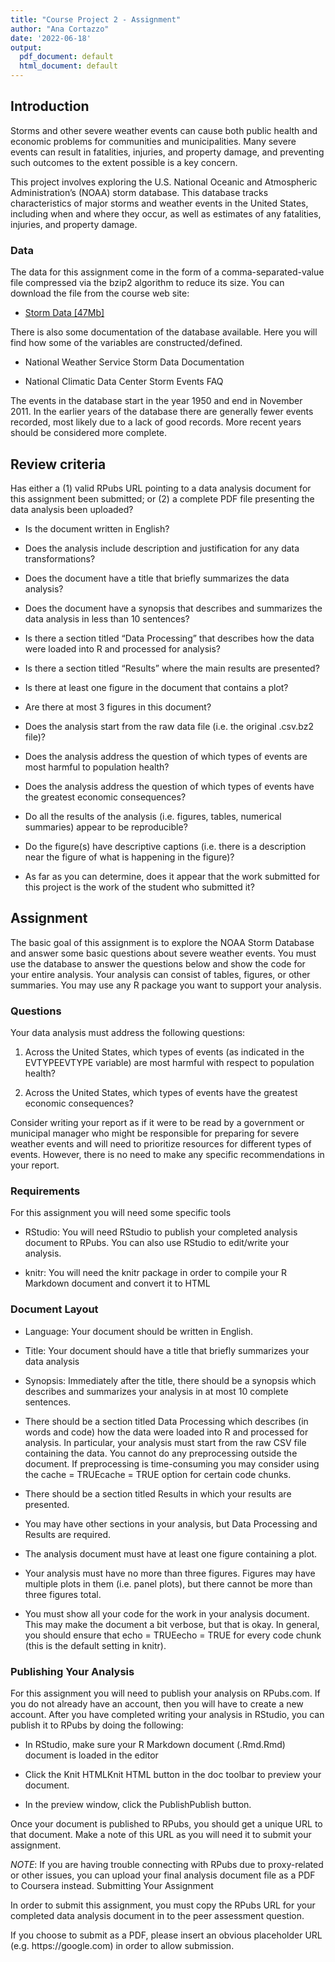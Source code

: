 ```yaml
---
title: "Course Project 2 - Assignment"
author: "Ana Cortazzo"
date: '2022-06-18'
output:
  pdf_document: default
  html_document: default
---
```

## Introduction

Storms and other severe weather events can cause both public health and economic problems for communities and municipalities. Many severe events can result in fatalities, injuries, and property damage, and preventing such outcomes to the extent possible is a key concern.

This project involves exploring the U.S. National Oceanic and Atmospheric Administration's (NOAA) storm database. This database tracks characteristics of major storms and weather events in the United States, including when and where they occur, as well as estimates of any fatalities, injuries, and property damage.

### Data

The data for this assignment come in the form of a comma-separated-value file compressed via the bzip2 algorithm to reduce its size. You can download the file from the course web site:

 - [Storm Data [47Mb]](https://d396qusza40orc.cloudfront.net/repdata%2Fdata%2FStormData.csv.bz2)

There is also some documentation of the database available. Here you will find how some of the variables are constructed/defined.

 - National Weather Service Storm Data Documentation

 - National Climatic Data Center Storm Events FAQ

The events in the database start in the year 1950 and end in November 2011. In the earlier years of the database there are generally fewer events recorded, most likely due to a lack of good records. More recent years should be considered more complete.

## Review criteria


Has either a (1) valid RPubs URL pointing to a data analysis document for this assignment been submitted; or (2) a complete PDF file presenting the data analysis been uploaded?

- Is the document written in English?

- Does the analysis include description and justification for any data transformations?

- Does the document have a title that briefly summarizes the data analysis?

- Does the document have a synopsis that describes and summarizes the data analysis in less than 10 sentences?

- Is there a section titled "Data Processing" that describes how the data were loaded into R and processed for analysis?

- Is there a section titled "Results" where the main results are presented?

- Is there at least one figure in the document that contains a plot?

- Are there at most 3 figures in this document?

- Does the analysis start from the raw data file (i.e. the original .csv.bz2 file)?

- Does the analysis address the question of which types of events are most harmful to population health?

- Does the analysis address the question of which types of events have the greatest economic consequences?

- Do all the results of the analysis (i.e. figures, tables, numerical summaries) appear to be reproducible?

- Do the figure(s) have descriptive captions (i.e. there is a description near the figure of what is happening in the figure)?

- As far as you can determine, does it appear that the work submitted for this project is the work of the student who submitted it?




## Assignment


The basic goal of this assignment is to explore the NOAA Storm Database and answer some basic questions about severe weather events. You must use the database to answer the questions below and show the code for your entire analysis. Your analysis can consist of tables, figures, or other summaries. You may use any R package you want to support your analysis.

### Questions

Your data analysis must address the following questions:


1. Across the United States, which types of events (as indicated in the EVTYPE\color{red}{\verb|EVTYPE|}EVTYPE variable) are most harmful with respect to population health?
        

2. Across the United States, which types of events have the greatest economic consequences?


Consider writing your report as if it were to be read by a government or municipal manager who might be responsible for preparing for severe weather events and will need to prioritize resources for different types of events. However, there is no need to make any specific recommendations in your report.


### Requirements

For this assignment you will need some specific tools

- RStudio: You will need RStudio to publish your completed analysis document to RPubs. You can also use RStudio to edit/write your analysis.
            
- knitr: You will need the knitr package in order to compile your R Markdown document and convert it to HTML

### Document Layout

- Language: Your document should be written in English.

- Title: Your document should have a title that briefly summarizes your data analysis

- Synopsis: Immediately after the title, there should be a synopsis which describes and summarizes your analysis in at most 10 complete sentences.

- There should be a section titled Data Processing which describes (in words and code) how the data were loaded into R and processed for analysis. In particular, your analysis must start from the raw CSV file containing the data. You cannot do any preprocessing outside the document. If preprocessing is time-consuming you may consider using the cache = TRUE\color{red}{\verb|cache = TRUE|}cache = TRUE option for certain code chunks.

- There should be a section titled Results in which your results are presented.

- You may have other sections in your analysis, but Data Processing and Results are required.

- The analysis document must have at least one figure containing a plot.

- Your analysis must have no more than three figures. Figures may have multiple plots in them (i.e. panel plots), but there cannot be more than three figures total.

- You must show all your code for the work in your analysis document. This may make the document a bit verbose, but that is okay. In general, you should ensure that echo = TRUE\color{red}{\verb|echo = TRUE|}echo = TRUE for every code chunk (this is the default setting in knitr).

### Publishing Your Analysis

For this assignment you will need to publish your analysis on RPubs.com. If you do not already have an account, then you will have to create a new account. After you have completed writing your analysis in RStudio, you can publish it to RPubs by doing the following:

- In RStudio, make sure your R Markdown document (.Rmd\color{red}{\verb|.Rmd|}.Rmd) document is loaded in the editor

- Click the Knit HTML\color{red}{\verb|Knit HTML|}Knit HTML button in the doc toolbar to preview your document.

- In the preview window, click the Publish\color{red}{\verb|Publish|}Publish button.

Once your document is published to RPubs, you should get a unique URL to that document. Make a note of this URL as you will need it to submit your assignment.

*NOTE*: If you are having trouble connecting with RPubs due to proxy-related or other issues, you can upload your final analysis document file as a PDF to Coursera instead.
Submitting Your Assignment

In order to submit this assignment, you must copy the RPubs URL for your completed data analysis document in to the peer assessment question.

If you choose to submit as a PDF, please insert an obvious placeholder URL (e.g. https://google.com) in order to allow submission.  
